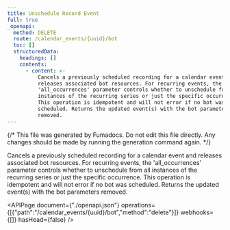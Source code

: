 ```yaml
---
title: Unschedule Record Event
full: true
_openapi:
  method: DELETE
  route: /calendar_events/{uuid}/bot
  toc: []
  structuredData:
    headings: []
    contents:
      - content: >-
          Cancels a previously scheduled recording for a calendar event and
          releases associated bot resources. For recurring events, the
          'all_occurrences' parameter controls whether to unschedule from all
          instances of the recurring series or just the specific occurrence.
          This operation is idempotent and will not error if no bot was
          scheduled. Returns the updated event(s) with the bot parameters
          removed.
---
```


{/* This file was generated by Fumadocs. Do not edit this file directly. Any changes should be made by running the generation command again. */}

Cancels a previously scheduled recording for a calendar event and releases associated bot resources. For recurring events, the 'all_occurrences' parameter controls whether to unschedule from all instances of the recurring series or just the specific occurrence. This operation is idempotent and will not error if no bot was scheduled. Returns the updated event(s) with the bot parameters removed.

<APIPage document={"./openapi.json"} operations={[{"path":"/calendar_events/{uuid}/bot","method":"delete"}]} webhooks={[]} hasHead={false} />